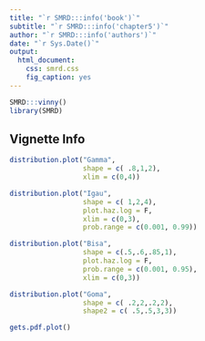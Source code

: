 ```yaml
---
title: "`r SMRD:::info('book')`"
subtitle: "`r SMRD:::info('chapter5')`"
author: "`r SMRD:::info('authors')`"
date: "`r Sys.Date()`"
output: 
  html_document:
    css: smrd.css
    fig_caption: yes
---
```


```r
SMRD:::vinny()
library(SMRD)
```

## Vignette Info

```r
distribution.plot("Gamma",
                  shape = c( .8,1,2),
                  xlim = c(0,4))

distribution.plot("Igau",
                  shape = c( 1,2,4),
                  plot.haz.log = F,
                  xlim = c(0,3),
                  prob.range = c(0.001, 0.99))

distribution.plot("Bisa",
                  shape = c(.5,.6,.85,1),
                  plot.haz.log = F, 
                  prob.range = c(0.001, 0.95),
                  xlim = c(0,3))

distribution.plot("Goma",
                  shape = c( .2,2,.2,2),
                  shape2 = c( .5,.5,3,3))
```

```r
gets.pdf.plot()
```